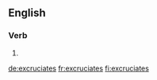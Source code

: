 ==English==

===Verb===
{{head|en}}

# {{en-third-person singular of|excruciate}}

[[de:excruciates]]
[[fr:excruciates]]
[[fi:excruciates]]